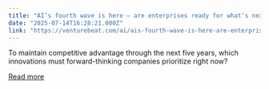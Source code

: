```yaml
---
title: "AI’s fourth wave is here — are enterprises ready for what’s next?"
date: "2025-07-14T16:28:21.000Z"
link: "https://venturebeat.com/ai/ais-fourth-wave-is-here-are-enterprises-ready-for-whats-next/"
---
```


To maintain competitive advantage through the next five years, which innovations must forward-thinking companies prioritize right now?

[Read more](https://venturebeat.com/ai/ais-fourth-wave-is-here-are-enterprises-ready-for-whats-next/)
